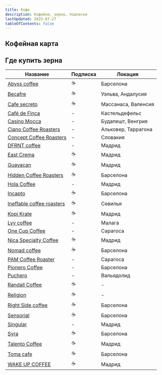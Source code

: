 ```yaml
---
title: Кофе
description: Кофейни, зерна, подписки
lastUpdated: 2025-07-27
tableOfContents: false
---
```



## Кофейная карта

<LinkCard title="Google map of coffee shops" href="https://maps.app.goo.gl/nvSfmyfLPyNMFhxQ7" />
<LinkCard title="Specialty coffee curated list" href="https://europeancoffeetrip.com/madrid/" />

## Где купить зерна

| Название | Подписка | Локация |
|----------|----------|---------|
| [Abyss coffee](https://abysscoffee.es/) | ☕ | Барселона |
| [Becafre](https://becafre.com/en) | ☕ | Уэльва, Андалусия |
| [Cafe secreto](https://cafesecreto.es/) | ☕ | Массанаса, Валенсия |
| [Café de Finca](https://cafedefinca.eu/) | - | Кастельдефельс |
| [Casino Mocca](https://casinomocca.com/?lang=en) | - | Будапешт, Венгрия |
| [Ciano Coffee Roasters](https://www.ciano.coffee/) | - | Альковер, Таррагона |
| [Concept Coffee Roasters](https://www.conceptcoffee.sk/en/) | - | Словакия |
| [DFRNT coffee](https://dfrnt.coffee/) | - | Мадрид |
| [East Crema](https://eastcrema.com/) | ☕ | Мадрид |
| [Guayacan](https://www.cafesguayacan.com/) | ☕ | Мадрид |
| [Hidden Coffee Roasters](https://hiddencoffeeroasters.com/en/) | ☕ | Барселона |
| [Hola Coffee](https://hola.coffee/en/) | - | Мадрид |
| [Incapto](https://incapto.com/) | ☕ | Барселона |
| [Ineffable coffee roasters](https://ineffablecoffee.com/) | ☕ | Севилья |
| [Kopi Krate](https://kopikrate.com/) | ☕ | Мадрид |
| [Lyv coffee](https://www.lyvcoffee.com/) | - | Малага |
| [One Cup Coffee](https://onecupcoffee.es/en) | - | Сарагоса |
| [Nica Specialty Coffee](https://nicacafe.shop/) | ☕ | Мадрид |
| [Nomad coffee](https://nomadcoffee.es/) | ☕ | Барселона |
| [PAM Coffee Roaster](https://www.pamcoffee.es/en) | - | Сарагоса |
| [Pionero Coffee](https://www.pionerocoffee.com/) | - | Барселона |
| [Puchero](https://puchero.com/) | - | Вальядолид |
| [Randall Coffee](https://randallcoffee.com/) | ☕ | - |
| [Religion](https://religioncoffeeshop.com/) | ☕ | - |
| [Right Side coffee](https://www.rightsidecoffee.com/) | ☕ | Барселона |
| [Sensorial](https://sensorial.coffee/) | ☕ | Барселона |
| [Singular](https://thesingularcoffee.com/) | - | Мадрид |
| [Syra](https://syra.coffee/) | ☕ | Барселона |
| [Talento Coffee](https://talentocoffee.com/) | ☕ | Мадрид |
| [Toma cafe](https://toma.cafe/es/) | ☕ | Барселона |
| [WAKE UP COFFEE](https://wakeupcoffee.es/) | ☕ | Мадрид |
